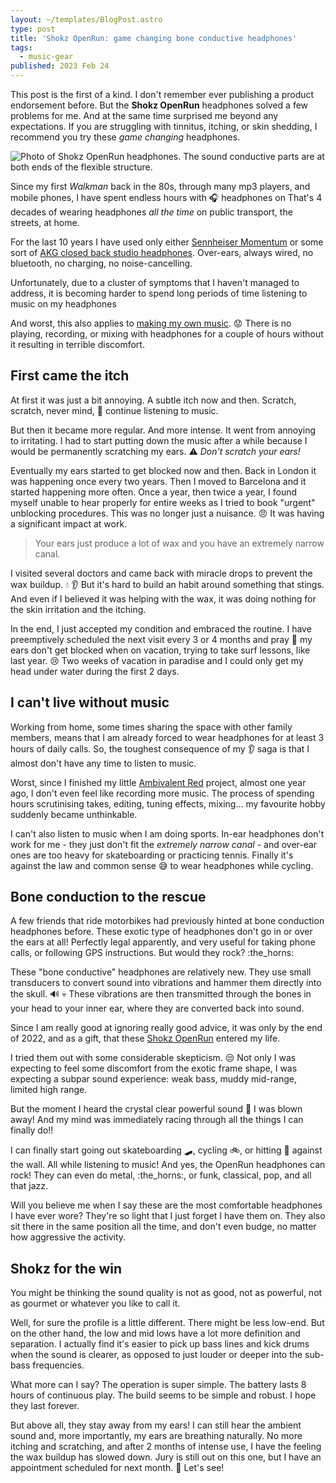 ```yaml
---
layout: ~/templates/BlogPost.astro
type: post
title: 'Shokz OpenRun: game changing bone conductive headphones'
tags:
  - music-gear
published: 2023 Feb 24
---
```


<Abstract>

This post is the first of a kind. I don't remember ever publishing a product endorsement before. But the **Shokz OpenRun** headphones solved a few problems for me. And at the same time surprised me beyond any expectations. If you are struggling with tinnitus, itching, or skin shedding, I recommend you try these _game changing_ headphones.

</Abstract>

<Hero>

![Photo of Shokz OpenRun headphones. The sound conductive parts are at both ends of the flexible structure.](./_media/shokz-openrun-headphones.jpg)

</Hero>

Since my first _Walkman_ back in the 80s, through many mp3 players, and mobile phones, I have spent endless hours with :headphones: headphones on That's 4 decades of wearing headphones _all the time_ on public transport, the streets, at home.

For the last 10 years I have used only either [Sennheiser Momentum](https://www.google.com/search?q=Sennheiser+Momentum) or some sort of [AKG closed back studio headphones](https://www.google.com/search?q=akg+k271). Over-ears, always wired, no bluetooth, no charging, no noise-cancelling.

Unfortunately, due to a cluster of symptoms that I haven't managed to address, it is becoming harder to spend long periods of time listening to music on my headphones

And worst, this also applies to [making my own music](/about/music). :worried: There is no playing, recording, or mixing with headphones for a couple of hours without it resulting in terrible discomfort.

## First came the itch

At first it was just a bit annoying. A subtle itch now and then. Scratch, scratch, never mind, :hear_no_evil: continue listening to music.

But then it became more regular. And more intense. It went from annoying to irritating. I had to start putting down the music after a while because I would be permanently scratching my ears. :warning: _Don't scratch your ears!_

Eventually my ears started to get blocked now and then. Back in London it was happening once every two years. Then I moved to Barcelona and it started happening more often. Once a year, then twice a year, I found myself unable to hear properly for entire weeks as I tried to book "urgent" unblocking procedures. This was no longer just a nuisance. :angry: It was having a significant impact at work.

> Your ears just produce a lot of wax and you have an extremely narrow canal.

I visited several doctors and came back with miracle drops to prevent the wax buildup. :droplet: :ear: But it's hard to build an habit around something that stings. And even if I believed it was helping with the wax, it was doing nothing for the skin irritation and the itching.

In the end, I just accepted my condition and embraced the routine. I have preemptively scheduled the next visit every 3 or 4 months and pray :pray: my ears don't get blocked when on vacation, trying to take surf lessons, like last year. :cry: Two weeks of vacation in paradise and I could only get my head under water during the first 2 days.

## I can't live without music

Working from home, some times sharing the space with other family members, means that I am already forced to wear headphones for at least 3 hours of daily calls. So, the toughest consequence of my :ear: saga is that I almost don't have any time to listen to music.

Worst, since I finished my little [Ambivalent Red](/about/music) project, almost one year ago, I don't even feel like recording more music. The process of spending hours scrutinising takes, editing, tuning effects, mixing... my favourite hobby suddenly became unthinkable.

I can't also listen to music when I am doing sports. In-ear headphones don't work for me - they just don't fit the _extremely narrow canal_ - and over-ear ones are too heavy for skateboarding or practicing tennis. Finally it's against the law and common sense :sweat_smile: to wear headphones while cycling.

## Bone conduction to the rescue

A few friends that ride motorbikes had previously hinted at bone conduction headphones before. These exotic type of headphones don't go in or over the ears at all! Perfectly legal apparently, and very useful for taking phone calls, or following GPS instructions. But would they rock? :the_horns:

These "bone conductive" headphones are relatively new. They use small transducers to convert sound into vibrations and hammer them directly into the skull. :loud_sound: :skull: These vibrations are then transmitted through the bones in your head to your inner ear, where they are converted back into sound.

Since I am really good at ignoring really good advice, it was only by the end of 2022, and as a gift, that these [Shokz OpenRun](https://shokz.com/products/openrun) entered my life.

I tried them out with some considerable skepticism. :unamused: Not only I was expecting to feel some discomfort from the exotic frame shape, I was expecting a subpar sound experience: weak bass, muddy mid-range, limited high range.

But the moment I heard the crystal clear powerful sound :exploding_head: I was blown away! And my mind was immediately racing through all the things I can finally do!!

I can finally start going out skateboarding :skateboard:, cycling :bike:, or hitting :tennis: against the wall. All while listening to music! And yes, the OpenRun headphones can rock! They can even do metal, :the_horns:, or funk, classical, pop, and all that jazz.

Will you believe me when I say these are the most comfortable headphones I have ever wore? They're so light that I just forget I have them on. They also sit there in the same position all the time, and don't even budge, no matter how aggressive the activity.

## Shokz for the win

You might be thinking the sound quality is not as good, not as powerful, not as gourmet or whatever you like to call it.

Well, for sure the profile is a little different. There might be less low-end. But on the other hand, the low and mid lows have a lot more definition and separation. I actually find it's easier to pick up bass lines and kick drums when the sound is clearer, as opposed to just louder or deeper into the sub-bass frequencies.

What more can I say? The operation is super simple. The battery lasts 8 hours of continuous play. The build seems to be simple and robust. I hope they last forever.

But above all, they stay away from my ears! I can still hear the ambient sound and, more importantly, my ears are breathing naturally. No more itching and scratching, and after 2 months of intense use, I have the feeling the wax buildup has slowed down. Jury is still out on this one, but I have an appointment scheduled for next month. :crossed_fingers: Let's see!
